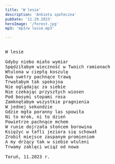 ```yaml
---
title: 'W lesie'
description: 'Ankieta społeczna'
pubDate: '11.29.2023'
heroImage: '/forest.jpg'
mp3: 'mp3/w lesie.mp3'

---
```

<pre>
  
W lesie

Gdyby niebo miało wymiar
Spędziłabym wieczność w Twoich ramionach
Wtulona w ciepłą koszulę
Dwa swetry pachnące trawą
Trwałabym tak spokojna
Nie oglądając za siebie
Nie czekając przyszłych wiosen
Pod bosymi stopami rosa
Zamknęłabym wszystkie pragnienia
W jednej sekundzie
Gdzie mgła poranny las spowiła
Ni to mrok, ni to dzień
Powietrze pachnące mchem
W runie dojrzała słońcem borowina
Księżyc w tafli jeziora się schował
Zrobił miejsce zaspanym promieniom
A my drżący tak w siebie wtuleni
Trwamy zaklęci wciąż od nowa

Toruń, 11.2023 r.
  
</pre>
